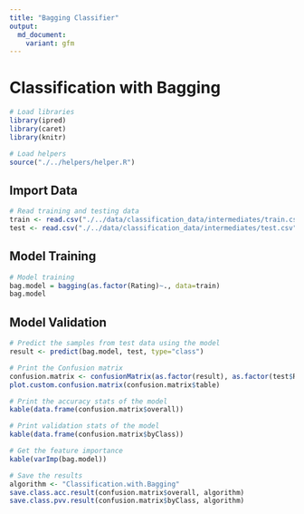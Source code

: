 ```yaml
---
title: "Bagging Classifier"
output:
  md_document:
    variant: gfm
---
```


# Classification with Bagging

```r
# Load libraries
library(ipred)
library(caret)
library(knitr)

# Load helpers
source("./../helpers/helper.R")
```

## Import Data

```r
# Read training and testing data
train <- read.csv("./../data/classification_data/intermediates/train.csv")
test <- read.csv("./../data/classification_data/intermediates/test.csv")
```

## Model Training

```r
# Model training
bag.model = bagging(as.factor(Rating)~., data=train)
bag.model
```

## Model Validation

```r
# Predict the samples from test data using the model
result <- predict(bag.model, test, type="class")

# Print the Confusion matrix
confusion.matrix <- confusionMatrix(as.factor(result), as.factor(test$Rating))
plot.custom.confusion.matrix(confusion.matrix$table)
```

```r
# Print the accuracy stats of the model
kable(data.frame(confusion.matrix$overall))
```

```r
# Print validation stats of the model
kable(data.frame(confusion.matrix$byClass))
```

```r
# Get the feature importance
kable(varImp(bag.model))
```

```r
# Save the results
algorithm <- "Classification.with.Bagging"
save.class.acc.result(confusion.matrix$overall, algorithm)
save.class.pvv.result(confusion.matrix$byClass, algorithm)
```
